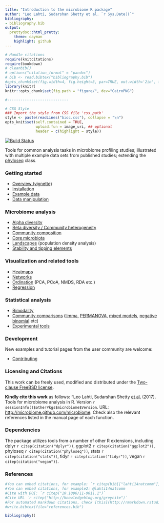 ```yaml
---
title: "Introduction to the microbiome R package"
author: "Leo Lahti, Sudarshan Shetty et al. `r Sys.Date()`"
bibliography: 
- bibliography.bib
output: 
  prettydoc::html_pretty:
    theme: cayman
    highlight: github
---
```

<!--
  %\VignetteIndexEntry{microbiome tutorial}
  %\VignetteEngine{knitr::rmarkdown}
  %\usepackage[utf8]{inputenc}
  %\VignetteEncoding{UTF-8}
-->

```r
# Handle citations
require(knitcitations)
require(bookdown)
# cleanbib()
# options("citation_format" = "pandoc")
# bib <- read.bibtex("bibliography.bib")
#opts_chunk$set(fig.width=4, fig.height=3, par=TRUE, out.width='2in', fig.pos='H')
library(knitr)
knitr::opts_chunk$set(fig.path = "figure/", dev="CairoPNG")

#----------------------------

# CSS Style
### Import the style from CSS file 'css_path' 
style <- paste(readLines("bioc.css"), collapse = "\n")
opts_knit$set(self.contained = TRUE,
              upload.fun = image_uri, ## optional
              header = c(highlight = style))
```


[![Build Status](https://api.travis-ci.org/microbiome/microbiome.png)](https://travis-ci.org/microbiome/microbiome)

Tools for common analysis tasks in microbiome profiling studies;
illustrated with multiple example data sets from published studies;
extending the
[phyloseq](http://joey711.github.io/phyloseq/import-data) class.


### Getting started

* [Overview (vignette)](https://github.com/microbiome/microbiome/blob/master/vignettes/vignette.md)
* [Installation](Template.html) 
* [Example data](Data.html)
* [Data manipulation](Preprocessing.html)


### Microbiome analysis

* [Alpha diversity](Diversity.html)
* [Beta diversity / Community heterogeneity](Betadiversity.html)
* [Community composition](Composition.html)
* [Core microbiota](Core.html)
* [Landscapes](Landscaping.html) (population density analysis)
* [Stability and tipping elements](Stability.html)


### Visualization and related tools

* [Heatmaps](Heatmap.html)
* [Networks](Networks.html)
* [Ordination](Ordination.html) (PCA, PCoA, NMDS, RDA etc.)
* [Regression](Regression.html)


### Statistical analysis

* [Bimodality](Bimodality.html)
* [Community comparisons](Comparisons.html) ([limma](limma.html), [PERMANOVA](PERMANOVA.html), [mixed models](Mixedmodels.html), [negative binomial](Negativebinomial.html)  etc)
* [Experimental tools](Experimental.html)

### Development

New examples and tutorial pages from the user community are welcome:

* [Contributing](Contributing.html)


### Licensing and Citations

This work can be freely used, modified and distributed under the
[Two-clause FreeBSD license](http://en.wikipedia.org/wiki/BSD\_licenses).

**Kindly cite this work** as follows: "Leo Lahti, Sudarshan Shetty [et al.](https://github.com/microbiome/microbiome/graphs/contributors) (2017). Tools for microbiome analysis in R. Version `r sessionInfo()$otherPkgs$microbiome$Version`. URL: [http://microbiome.github.com/microbiome](http://microbiome.github.com/microbiome). Check also the relevant references listed in the manual page of each function. 

### Dependencies

The package utilizes tools from a number of other R extensions,
including dplyr `r citep(citation("dplyr"))`, ggplot2 `r citep(citation("ggplot2"))`, phyloseq `r citep(citation("phyloseq"))`, stats `r citep(citation("stats"))`, tidyr `r citep(citation("tidyr"))`, vegan `r citep(citation("vegan"))`.


### References

```r
#You can embed citations, for example: `r citep(bib[["lahti14natcomm"]])`
#You can embed citations, for example2: @lahti14natcomm
#Cite with DOI: `r citep("10.1890/11-0011.1")`
#Cite URL `r citep("http://knowledgeblog.org/greycite")`
#For automated markdown citations, check [this](http://rmarkdown.rstudio.com/authoring_bibliographies_and_citations.html), [this](https://github.com/cboettig/knitcitations), and [this](http://www.carlboettiger.info/2012/03/24/citations-in-markdown-using-knitr.html). 
#write.bibtex(file="references.bib")
```

```r
bibliography()
```

